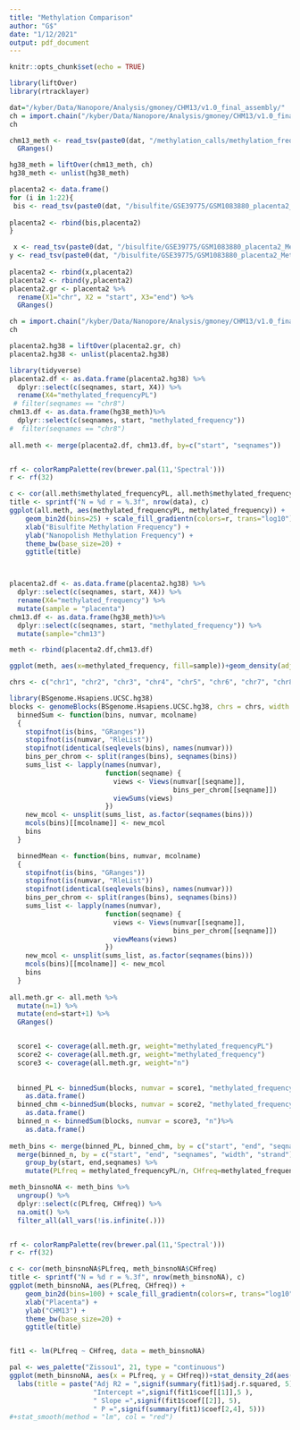 ```yaml
---
title: "Methylation Comparison"
author: "G$"
date: "1/12/2021"
output: pdf_document
---
```


```r
knitr::opts_chunk$set(echo = TRUE)
```


```r
library(liftOver)
library(rtracklayer)

dat="/kyber/Data/Nanopore/Analysis/gmoney/CHM13/v1.0_final_assembly/"
ch = import.chain("/kyber/Data/Nanopore/Analysis/gmoney/CHM13/v1.0_final_assembly/bisulfite/liftover/t2t-chm13-v1.0.hg38.over.chain")
ch

chm13_meth <- read_tsv(paste0(dat, "/methylation_calls/methylation_frequency_50kb_split.tsv")) %>%
  GRanges()

hg38_meth = liftOver(chm13_meth, ch)
hg38_meth <- unlist(hg38_meth)

```

```r
placenta2 <- data.frame()
for (i in 1:22){
 bis <- read_tsv(paste0(dat, "/bisulfite/GSE39775/GSM1083880_placenta2_MethylC-seq_chr",i,".BED.gz"), skip=1, col_names = F)
 
placenta2 <- rbind(bis,placenta2)
}

 x <- read_tsv(paste0(dat, "/bisulfite/GSE39775/GSM1083880_placenta2_MethylC-seq_chrX",".BED.gz"), skip=1, col_names = F)
y <- read_tsv(paste0(dat, "/bisulfite/GSE39775/GSM1083880_placenta2_MethylC-seq_chrY",".BED.gz"), skip=1, col_names = F)
  
placenta2 <- rbind(x,placenta2)
placenta2 <- rbind(y,placenta2)
placenta2.gr <- placenta2 %>%
  rename(X1="chr", X2 = "start", X3="end") %>%
  GRanges()


```

```r
ch = import.chain("/kyber/Data/Nanopore/Analysis/gmoney/CHM13/v1.0_final_assembly/bisulfite/liftover/hg18ToHg38.over.chain")
ch

placenta2.hg38 = liftOver(placenta2.gr, ch)
placenta2.hg38 <- unlist(placenta2.hg38) 
```

```r
library(tidyverse)
placenta2.df <- as.data.frame(placenta2.hg38) %>%
  dplyr::select(c(seqnames, start, X4)) %>%
  rename(X4="methylated_frequencyPL") 
 # filter(seqnames == "chr8")
chm13.df <- as.data.frame(hg38_meth)%>%
  dplyr::select(c(seqnames, start, "methylated_frequency")) 
#  filter(seqnames == "chr8")
  
all.meth <- merge(placenta2.df, chm13.df, by=c("start", "seqnames"))


rf <- colorRampPalette(rev(brewer.pal(11,'Spectral')))
r <- rf(32)

c <- cor(all.meth$methylated_frequencyPL, all.meth$methylated_frequency)
title <- sprintf("N = %d r = %.3f", nrow(data), c)
ggplot(all.meth, aes(methylated_frequencyPL, methylated_frequency)) +
    geom_bin2d(bins=25) + scale_fill_gradientn(colors=r, trans="log10") +
    xlab("Bisulfite Methylation Frequency") +
    ylab("Nanopolish Methylation Frequency") +
    theme_bw(base_size=20) +
    ggtitle(title)



placenta2.df <- as.data.frame(placenta2.hg38) %>%
  dplyr::select(c(seqnames, start, X4)) %>%
  rename(X4="methylated_frequency") %>%
  mutate(sample = "placenta")
chm13.df <- as.data.frame(hg38_meth)%>%
  dplyr::select(c(seqnames, start, "methylated_frequency")) %>%
  mutate(sample="chm13")

meth <- rbind(placenta2.df,chm13.df)

ggplot(meth, aes(x=methylated_frequency, fill=sample))+geom_density(adjust = 5)+facet_wrap(~sample)
```
```r

chrs <- c("chr1", "chr2", "chr3", "chr4", "chr5", "chr6", "chr7", "chr8", "chr9", "chr10", "chr11", "chr12", "chr13", "chr14", "chr15", "chr16", "chr17", "chr18", "chr19", "chr20", "chr21", "chr22", "chrX", "chrY")

library(BSgenome.Hsapiens.UCSC.hg38)
blocks <- genomeBlocks(BSgenome.Hsapiens.UCSC.hg38, chrs = chrs, width = 20000)
  binnedSum <- function(bins, numvar, mcolname)
  {
    stopifnot(is(bins, "GRanges"))
    stopifnot(is(numvar, "RleList"))
    stopifnot(identical(seqlevels(bins), names(numvar)))
    bins_per_chrom <- split(ranges(bins), seqnames(bins))
    sums_list <- lapply(names(numvar),
                        function(seqname) {
                          views <- Views(numvar[[seqname]],
                                         bins_per_chrom[[seqname]])
                          viewSums(views)
                        })
    new_mcol <- unsplit(sums_list, as.factor(seqnames(bins)))
    mcols(bins)[[mcolname]] <- new_mcol
    bins
  }

  binnedMean <- function(bins, numvar, mcolname)
  {
    stopifnot(is(bins, "GRanges"))
    stopifnot(is(numvar, "RleList"))
    stopifnot(identical(seqlevels(bins), names(numvar)))
    bins_per_chrom <- split(ranges(bins), seqnames(bins))
    sums_list <- lapply(names(numvar),
                        function(seqname) {
                          views <- Views(numvar[[seqname]],
                                         bins_per_chrom[[seqname]])
                          viewMeans(views)
                        })
    new_mcol <- unsplit(sums_list, as.factor(seqnames(bins)))
    mcols(bins)[[mcolname]] <- new_mcol
    bins
  }
  
all.meth.gr <- all.meth %>%
  mutate(n=1) %>%
  mutate(end=start+1) %>%
  GRanges()


  score1 <- coverage(all.meth.gr, weight="methylated_frequencyPL")
  score2 <- coverage(all.meth.gr, weight="methylated_frequency")
  score3 <- coverage(all.meth.gr, weight="n")
  
  
  binned_PL <- binnedSum(blocks, numvar = score1, "methylated_frequencyPL") %>%
    as.data.frame()
  binned_chm <-binnedSum(blocks, numvar = score2, "methylated_frequency")%>%
    as.data.frame()
  binned_n <- binnedSum(blocks, numvar = score3, "n")%>%
    as.data.frame()
  
meth_bins <- merge(binned_PL, binned_chm, by = c("start", "end", "seqnames", "width", "strand")) %>%
  merge(binned_n, by = c("start", "end", "seqnames", "width", "strand")) %>%
    group_by(start, end,seqnames) %>%
    mutate(PLfreq = methylated_frequencyPL/n, CHfreq=methylated_frequency/n)
```

```r

meth_binsnoNA <- meth_bins %>% 
  ungroup() %>%
  dplyr::select(c(PLfreq, CHfreq)) %>%
  na.omit() %>%
  filter_all(all_vars(!is.infinite(.)))


rf <- colorRampPalette(rev(brewer.pal(11,'Spectral')))
r <- rf(32)

c <- cor(meth_binsnoNA$PLfreq, meth_binsnoNA$CHfreq)
title <- sprintf("N = %d r = %.3f", nrow(meth_binsnoNA), c)
ggplot(meth_binsnoNA, aes(PLfreq, CHfreq)) +
    geom_bin2d(bins=100) + scale_fill_gradientn(colors=r, trans="log10") +
    xlab("Placenta") +
    ylab("CHM13") +
    theme_bw(base_size=20) +
    ggtitle(title)


fit1 <- lm(PLfreq ~ CHfreq, data = meth_binsnoNA)

pal <- wes_palette("Zissou1", 21, type = "continuous")
ggplot(meth_binsnoNA, aes(x = PLfreq, y = CHfreq))+stat_density_2d(aes(fill = ..level..), geom = "polygon")+stat_density_2d(aes(fill = ..level..), geom = "polygon", colour="black", size = .5, linetype = "dashed")+theme_classic()+ scale_fill_gradientn(colours = pal)+
  labs(title = paste("Adj R2 = ",signif(summary(fit1)$adj.r.squared, 5),
                     "Intercept =",signif(fit1$coef[[1]],5 ),
                     " Slope =",signif(fit1$coef[[2]], 5),
                     " P =",signif(summary(fit1)$coef[2,4], 5)))
#+stat_smooth(method = "lm", col = "red")

```

